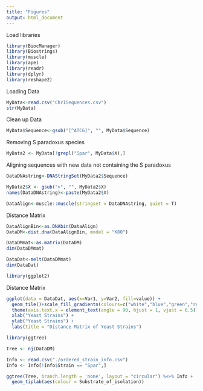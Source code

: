 ```yaml
---
title: "Figures"
output: html_document
---
```


Load libraries 
```r
library(BiocManager)
library(Biostrings)
library(muscle)
library(ape)
library(readr)
library(dplyr)
library(reshape2)
```

Loading Data 
```r
MyData<-read.csv("ChrISequences.csv")
str(MyData)
```

Clean up Data
```r
MyData$Sequence<-gsub("[^ATCG]", "", MyData$Sequence)
```

Removing S paradoxus species 
```r
MyData2 <- MyData[!grepl("Spar", MyData$X),]
```

Aligning sequences with new data not containing the S paradoxus 
```r
DataDNAstring<-DNAStringSet(MyData2$Sequence)
```

```r
MyData2$X <- gsub(">", "", MyData2$X)
names(DataDNAstring)<-paste(MyData2$X)
```

```r
DataAlign<-muscle::muscle(stringset = DataDNAstring, quiet = T)
```

Distance Matrix
```r
DataAlignBin<-as.DNAbin(DataAlign)
DataDM<-dist.dna(DataAlignBin, model = "K80")
```

```r
DataDMmat<-as.matrix(DataDM)
dim(DataDMmat)
```


```r
DataDat<-melt(DataDMmat)
dim(DataDat)
```

```r
library(ggplot2)
```

Distance Matrix 
```r
ggplot(data = DataDat, aes(x=Var1, y=Var2, fill=value)) + 
  geom_tile()+scale_fill_gradientn(colours=c("white","blue","green","red")) +
  theme(axis.text.x = element_text(angle = 90, hjust = 1, vjust = 0.5)) +
  xlab("Yeast Strains") + 
  ylab("Yeast Strains") + 
  labs(title = "Distance Matrix of Yeast Strains")
```

```r
library(ggtree)
```

```r
Tree <- nj(DataDM)
```

```r
Info <- read.csv("./ordered_strain_info.csv")
Info <- Info[!Info$Strain == "Spar",]

ggtree(Tree, branch.length = 'none', layout = "circular") %<+% Info + 
  geom_tiplab(aes(colour = Substrate_of_isolation))
```



